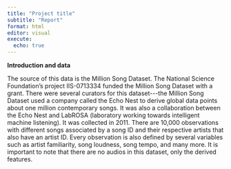 ```yaml
---
title: "Project title"
subtitle: "Report"
format: html
editor: visual
execute:
  echo: true
---
```


**Introduction and data**\

The source of this data is the Million Song Dataset. The National Science
Foundation's project IIS-0713334 funded the Million Song Dataset with a grant.
There were several curators for this dataset\-\--the Million Song Dataset used a
company called the Echo Nest to derive global data points about one million
contemporary songs. It was also a collaboration between the Echo Nest and
LabROSA (laboratory working towards intelligent machine listening). It was
collected in 2011. There are 10,000 observations with different songs
associated by a song ID and their respective artists that also have an artist
ID. Every observation is also defined by several variables such as artist
familiarity, song loudness, song tempo, and many more. It is important to note
that there are no audios in this dataset, only the derived features.


